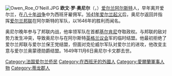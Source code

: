 {{Unreferenced|time=2020-10-28T09:22:58+00:00}}
[[File:Owen_Roe_O'Neill.JPG|thumb]]
'''欧文·罗·奥尼尔'''（{{lang-en|Owen Roe O'Neill}}，{{bd|1585年||1649年|11月6日}}）[[爱尔兰|爱尔兰]][[阿尔斯特省|阿尔斯特]]人，早年离开爱尔兰，在[[八十年战争|八十年战争]]中为西班牙雇佣军。[[1641年爱尔兰起义|1641年爱尔兰起义]]后，奥尼尔返回并指挥[[爱尔兰邦联|爱尔兰邦联]]在阿尔斯特的军队，以1646年{{le|本伯尔战役|Battle of Benburb}}的胜利而闻名。

奥尼尔晚年参与了邦联内战，他率领军队在首都[[基尔肯尼|基尔肯尼]]夺取政权。与邦联的敌对势力发生冲突，导致奥尼尔与在阿尔斯特[[英格兰议会|英格兰议会]]军的{{le|查尔斯·库特|Charles Coote}}临时结盟。他最初拒绝了爱尔兰邦联与爱尔兰保王党结盟，但面对克伦威尔军队对爱尔兰的进攻，他改变主意与爱尔兰奥蒙德勋爵结盟。1649年11月6日奥尼尔卡文郡去世。

[[Category:法国爱尔兰侨民|Category:法国爱尔兰侨民]]
[[Category:在西班牙的外國人|Category:在西班牙的外國人]]
[[Category:愛爾蘭軍事人物|Category:愛爾蘭軍事人物]]
[[Category:蒂龙郡人|Category:蒂龙郡人]]